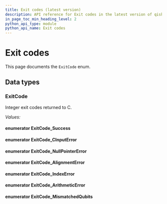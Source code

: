 ```yaml
---
title: Exit codes (latest version)
description: API reference for Exit codes in the latest version of qiskit-c
in_page_toc_min_heading_level: 2
python_api_type: module
python_api_name: Exit codes
---
```


# Exit codes

This page documents the `ExitCode` enum.

## Data types

### ExitCode

<Class id="ExitCode" signature="enum ExitCode">
  Integer exit codes returned to C.

  *Values:*

  #### enumerator ExitCode\_Success

  <Attribute id="ExitCode_Success" />

  #### enumerator ExitCode\_CInputError

  <Attribute id="ExitCode_CInputError" />

  #### enumerator ExitCode\_NullPointerError

  <Attribute id="ExitCode_NullPointerError" />

  #### enumerator ExitCode\_AlignmentError

  <Attribute id="ExitCode_AlignmentError" />

  #### enumerator ExitCode\_IndexError

  <Attribute id="ExitCode_IndexError" />

  #### enumerator ExitCode\_ArithmeticError

  <Attribute id="ExitCode_ArithmeticError" />

  #### enumerator ExitCode\_MismatchedQubits

  <Attribute id="ExitCode_MismatchedQubits" />
</Class>

